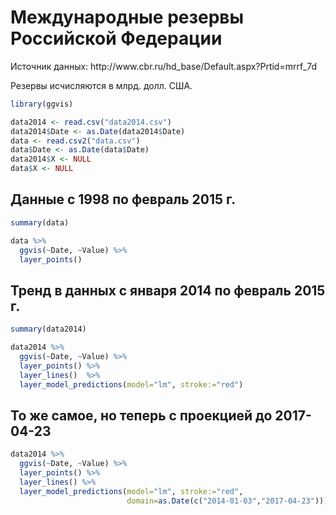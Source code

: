 # Международные резервы Российской Федерации

Источник данных: http://www.cbr.ru/hd_base/Default.aspx?Prtid=mrrf_7d

Резервы исчисляются в млрд. долл. США.
```r
library(ggvis)

data2014 <- read.csv("data2014.csv")
data2014$Date <- as.Date(data2014$Date)
data <- read.csv2("data.csv")
data$Date <- as.Date(data$Date)
data2014$X <- NULL
data$X <- NULL
```
## Данные с 1998 по февраль 2015 г.

```r
summary(data)

```

```r
data %>%
  ggvis(~Date, ~Value) %>%
  layer_points()
```

## Тренд в данных с января 2014 по февраль 2015 г.
```r
summary(data2014)
```

```r
data2014 %>%
  ggvis(~Date, ~Value) %>%
  layer_points() %>%
  layer_lines()  %>%
  layer_model_predictions(model="lm", stroke:="red")
```

## То же самое, но теперь с проекцией до 2017-04-23
```r
data2014 %>%
  ggvis(~Date, ~Value) %>%
  layer_points() %>%
  layer_lines() %>%
  layer_model_predictions(model="lm", stroke:="red",
                          domain=as.Date(c("2014-01-03","2017-04-23")))
```
